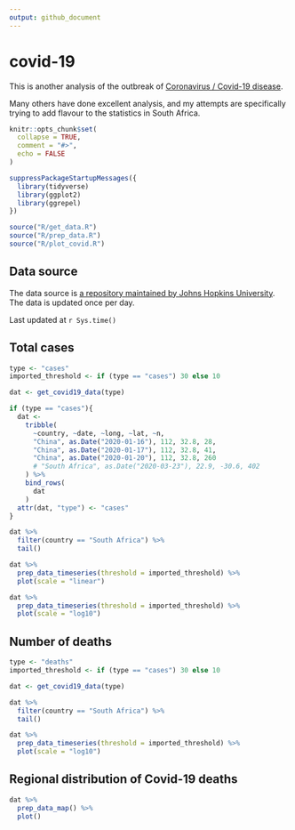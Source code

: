 ```yaml
---
output: github_document
---
```


<!-- README.md is generated from README.Rmd. Please edit that file -->

# covid-19

<!-- badges: start -->
<!-- badges: end -->

This is another analysis of the outbreak of [Coronavirus / Covid-19 disease](https://en.wikipedia.org/wiki/Coronavirus_disease_2019).

Many others have done excellent analysis, and my attempts are specifically trying to add flavour to the statistics in South Africa.

```r
knitr::opts_chunk$set(
  collapse = TRUE,
  comment = "#>",
  echo = FALSE
)
```


```r
suppressPackageStartupMessages({
  library(tidyverse)
  library(ggplot2)
  library(ggrepel)
})

source("R/get_data.R")
source("R/prep_data.R")
source("R/plot_covid.R")
```




## Data source

The data source is [a repository maintained by Johns Hopkins University](https://github.com/CSSEGISandData/COVID-19). The data is updated once per day.

Last updated at `r Sys.time()`


## Total cases

```r
type <- "cases"
imported_threshold <- if (type == "cases") 30 else 10

dat <- get_covid19_data(type)

if (type == "cases"){
  dat <-
    tribble(
      ~country, ~date, ~long, ~lat, ~n,
      "China", as.Date("2020-01-16"), 112, 32.8, 28,
      "China", as.Date("2020-01-17"), 112, 32.8, 41,
      "China", as.Date("2020-01-20"), 112, 32.8, 260
      # "South Africa", as.Date("2020-03-23"), 22.9, -30.6, 402
    ) %>%
    bind_rows(
      dat
    )
  attr(dat, "type") <- "cases"
}

```

```r
dat %>%
  filter(country == "South Africa") %>%
  tail()
```



```r
dat %>%
  prep_data_timeseries(threshold = imported_threshold) %>%
  plot(scale = "linear")
```

```r
dat %>%
  prep_data_timeseries(threshold = imported_threshold) %>%
  plot(scale = "log10")
```


## Number of deaths

```r
type <- "deaths"
imported_threshold <- if (type == "cases") 30 else 10

dat <- get_covid19_data(type)

```

```r
dat %>%
  filter(country == "South Africa") %>%
  tail()
```



```r
dat %>%
  prep_data_timeseries(threshold = imported_threshold) %>%
  plot(scale = "log10")
```


## Regional distribution of Covid-19 deaths

```r
dat %>%
  prep_data_map() %>%
  plot()

```

